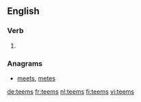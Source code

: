 ==English==

===Verb===
{{head|en}}

# {{en-third-person singular of|teem}}

===Anagrams===
* [[meets#English|meets]], [[metes#English|metes]]

[[de:teems]]
[[fr:teems]]
[[nl:teems]]
[[fi:teems]]
[[vi:teems]]